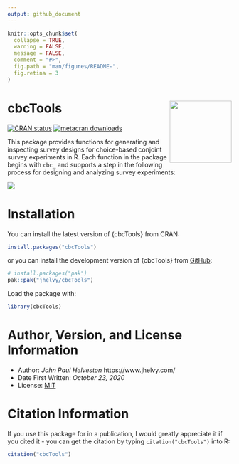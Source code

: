 ```yaml
---
output: github_document
---
```


<!-- README.md is generated from README.Rmd. Please edit that file -->

```r
knitr::opts_chunk$set(
  collapse = TRUE,
  warning = FALSE,
  message = FALSE,
  comment = "#>",
  fig.path = "man/figures/README-",
  fig.retina = 3
)
```

# cbcTools <a href='https://jhelvy.github.io/cbcTools/'><img src='man/figures/logo.png' align="right" style="height:139px;"/></a>

<!-- badges: start -->
[![CRAN
status](https://www.r-pkg.org/badges/version/cbcTools)](https://CRAN.R-project.org/package=cbcTools)
[![metacran downloads](https://cranlogs.r-pkg.org/badges/grand-total/cbcTools)](https://cran.r-project.org/package=cbcTools)
<!-- badges: end -->

This package provides functions for generating and inspecting survey designs for choice-based conjoint survey experiments in R. Each function in the package begins with `cbc_` and supports a step in the following process for designing and analyzing survey experiments:

![](man/figures/flowchart.png)

# Installation

You can install the latest version of {cbcTools} from CRAN:

```r
install.packages("cbcTools")
```

or you can install the development version of {cbcTools} from [GitHub](https://github.com/jhelvy/cbcTools):

```r
# install.packages("pak")
pak::pak("jhelvy/cbcTools")
```

Load the package with:

```r
library(cbcTools)
```

# Author, Version, and License Information

- Author: *John Paul Helveston* https://www.jhelvy.com/
- Date First Written: *October 23, 2020*
- License: [MIT](https://github.com/jhelvy/cbcTools/blob/master/LICENSE.md)

# Citation Information

If you use this package for in a publication, I would greatly appreciate it if you cited it - you can get the citation by typing `citation("cbcTools")` into R:

```r
citation("cbcTools")
```
